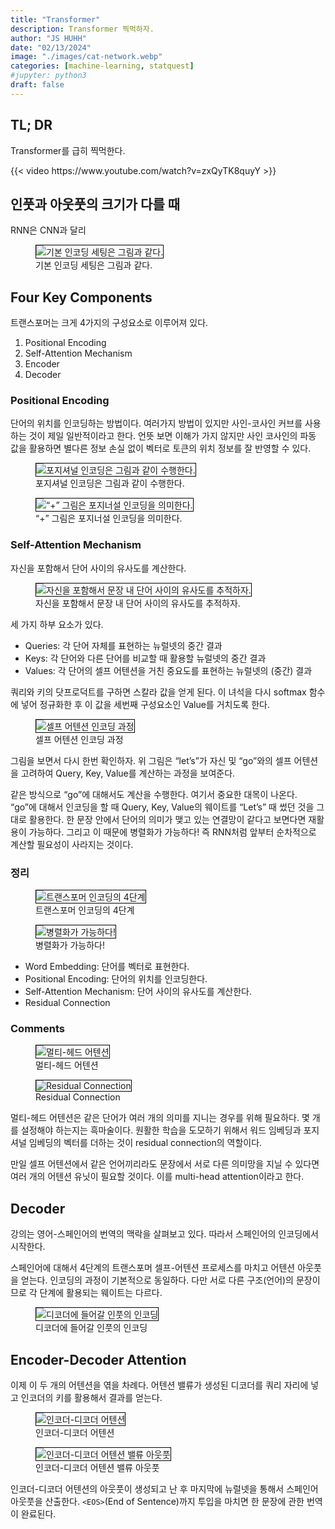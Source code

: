 ```yaml
---
title: "Transformer" 
description: Transformer 찍먹하자. 
author: "JS HUHH"
date: "02/13/2024"
image: "./images/cat-network.webp"
categories: [machine-learning, statquest]
#jupyter: python3
draft: false
---
```


## TL; DR
Transformer를 급히 찍먹한다. 

{{< video https://www.youtube.com/watch?v=zxQyTK8quyY >}}


## 인풋과 아웃풋의 크기가 다를 때

RNN은 CNN과 달리 

::: {layout="[-1, 5, -1]"}
![기본 인코딩 세팅은 그림과 같다.](./images/transformer/1.png){ style="border: 1px solid #000;" }
:::

## Four Key Components

트랜스포머는 크게 4가지의 구성요소로 이루어져 있다.

1. Positional Encoding
2. Self-Attention Mechanism
3. Encoder
4. Decoder

### Positional Encoding

단어의 위치를 인코딩하는 방법이다. 여러가지 방법이 있지만 사인-코사인 커브를 사용하는 것이 제일 일반적이라고 한다. 언뜻 보면 이해가 가지 않지만 사인 코사인의 파동 값을 활용하면 별다른 정보 손실 없이 벡터로 토큰의 위치 정보를 잘 반영할 수 있다. 

::: {layout="[[5, -1, 5]]" layout-valign="bottom"}
![포지셔널 인코딩은 그림과 같이 수행한다.](./images/transformer/2.png){ style="border: 1px solid #000;" }

!["+" 그림은 포지너설 인코딩을 의미한다.](./images/transformer/3.png){ style="border: 1px solid #000;" }
:::

### Self-Attention Mechanism

자신을 포함해서 단어 사이의 유사도를 계산한다. 

::: {layout="[-1, 5, -1]"}
![자신을 포함해서 문장 내 단어 사이의 유사도를 추적하자.](./images/transformer/4.png){ style="border: 1px solid #000;" }
:::

세 가지 하부 요소가 있다. 

- Queries: 각 단어 자체를 표현하는 뉴럴넷의 중간 결과
- Keys: 각 단어와 다른 단어를 비교할 때 활용할 뉴럴넷의 중간 결과
- Values: 각 단어의 셀프 어텐션을 거친 중요도를 표현하는 뉴럴넷의 (중간) 결과 

쿼리와 키의 닷프로덕트를 구하면 스칼라 값을 얻게 된다. 이 녀석을 다시 softmax 함수에 넣어 정규화한 후 이 값을 세번째 구성요소인 Value를 거치도록 한다. 

::: {layout="[-1, 5, -1]"}
![셀프 어텐션 인코딩 과정](./images/transformer/5.png){ style="border: 1px solid #000;" }
:::

그림을 보면서 다시 한번 확인하자. 위 그림은 "let's"가 자신 및 "go"와의 셀프 어텐션을 고려하여 Query, Key, Value를 계산하는 과정을 보여준다.

같은 방식으로 "go"에 대해서도 계산을 수행한다. 여기서 중요한 대목이 나온다. "go"에 대해서 인코딩을 할 때 Query, Key, Value의 웨이트를 "Let's" 때 썼던 것을 그대로 활용한다. 한 문장 안에서 단어의 의미가 맺고 있는 연결망이 같다고 보면다면 재활용이 가능하다. 그리고 이 때문에 병렬화가 가능하다! 즉 RNN처럼 앞부터 순차적으로 계산할 필요성이 사라지는 것이다. 

### 정리 

::: {layout="[[5, -1, 5]]"  layout-valign="bottom"}
![트랜스포머 인코딩의 4단계](./images/transformer/6.png){ style="border: 1px solid #000;" }

![병렬화가 가능하다!](./images/transformer/9.png){ style="border: 1px solid #000;" }
:::

- Word Embedding: 단어를 벡터로 표현한다.
- Positional Encoding: 단어의 위치를 인코딩한다.
- Self-Attention Mechanism: 단어 사이의 유사도를 계산한다.
- Residual Connection

### Comments 

::: {layout="[[5, -1, 5], [-0.05, 1, -0.05]]"  layout-valign="bottom"}
![멀티-헤드 어텐션](./images/transformer/7.png){ style="border: 1px solid #000;" }

![Residual Connection](./images/transformer/8.png){ style="border: 1px solid #000;" }

 멀티-헤드 어텐션은 같은 단어가 여러 개의 의미를 지니는 경우를 위해 필요하다. 몇 개를 설정해야 하는지는 흑마술이다. 원활한 학습을 도모하기 위해서 워드 임베딩과 포지셔널 임베딩의 벡터를 더하는 것이 residual connection의 역할이다. 
:::

만일 셀프 어텐션에서 같은 언어끼리라도 문장에서 서로 다른 의미망을 지닐 수 있다면 여러 개의 어텐션 유닛이 필요할 것이다. 이를 multi-head attention이라고 한다.

## Decoder 

 강의는 영어-스페인어의 번역의 맥락을 살펴보고 있다. 따라서 스페인어의 인코딩에서 시작한다. 

 스페인어에 대해서 4단계의 트랜스포머 셀프-어텐션 프로세스를 마치고 어텐션 아웃풋을 얻는다. 인코딩의 과정이 기본적으로 동일하다. 다만 서로 다른 구조(언어)의 문장이므로 각 단계에 활용되는 웨이트는 다르다. 

:::{layout="[-1, 5, -1]"}
![디코더에 들어갈 인풋의 인코딩](./images/transformer/11.png){ style="border: 1px solid #000;" }
:::

## Encoder-Decoder Attention

이제 이 두 개의 어텐션을 엮을 차례다. 어텐션 밸류가 생성된 디코더를 쿼리 자리에 넣고 인코더의 키를 활용해서 결과를 얻는다. 

::: {layout="[[5, -1, 5]]"  layout-valign="bottom"}
![인코더-디코더 어텐션](./images/transformer/13.png){ style="border: 1px solid #000;" }

![인코더-디코더 어텐션 밸류 아웃풋](./images/transformer/12.png){ style="border: 1px solid #000;" }
:::

인코더-디코더 어텐션의 아웃풋이 생성되고 난 후 마지막에 뉴럴넷을 통해서 스페인어 아웃풋을 산출한다. `<EOS>`(End of Sentence)까지 투입을 마치면 한 문장에 관한 번역이 완료된다. 


  